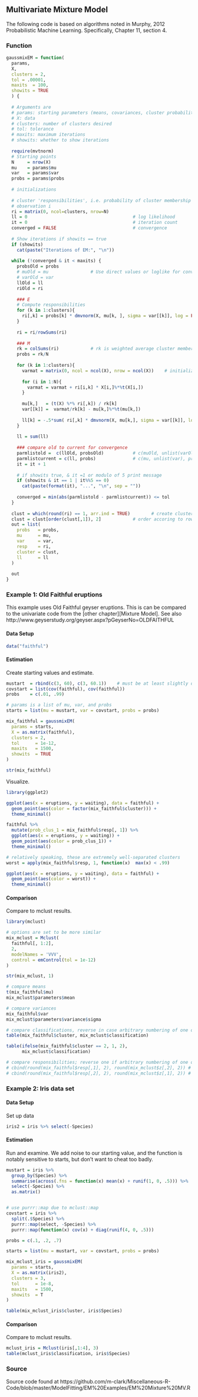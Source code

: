 ## Multivariate Mixture Model

The following code is based on algorithms noted in Murphy, 2012 Probabilistic Machine Learning.
Specifically, Chapter 11, section 4.


### Function

```r
gaussmixEM = function(
  params,
  X,
  clusters = 2,
  tol = .00001,
  maxits  = 100,
  showits = TRUE
  ) {
  
  # Arguments are 
  # params: starting parameters (means, covariances, cluster probability)
  # X: data 
  # clusters: number of clusters desired
  # tol: tolerance
  # maxits: maximum iterations
  # showits: whether to show iterations
  
  require(mvtnorm)
  # Starting points
  N     = nrow(X)
  mu    = params$mu
  var   = params$var
  probs = params$probs
  
  # initializations
  
  # cluster 'responsibilities', i.e. probability of cluster membership for each
  # observation i
  ri = matrix(0, ncol=clusters, nrow=N)       
  ll = 0                                        # log likelihood
  it = 0                                        # iteration count
  converged = FALSE                             # convergence
  
  # Show iterations if showits == true
  if (showits)                                  
    cat(paste("Iterations of EM:", "\n"))
  
  while (!converged & it < maxits) { 
    probsOld = probs
    # muOld = mu                # Use direct values or loglike for convergence check
    # varOld = var
    llOld = ll
    riOld = ri
    
    ### E
    # Compute responsibilities
    for (k in 1:clusters){
      ri[,k] = probs[k] * dmvnorm(X, mu[k, ], sigma = var[[k]], log = FALSE)
    }
    
    ri = ri/rowSums(ri)
    
    ### M
    rk = colSums(ri)            # rk is weighted average cluster membership size
    probs = rk/N
    
    for (k in 1:clusters){
      varmat = matrix(0, ncol = ncol(X), nrow = ncol(X))    # initialize to sum matrices
      
      for (i in 1:N){
        varmat = varmat + ri[i,k] * X[i,]%*%t(X[i,])
      }
      
      mu[k,]   = (t(X) %*% ri[,k]) / rk[k]
      var[[k]] =  varmat/rk[k] - mu[k,]%*%t(mu[k,])
      
      ll[k] = -.5*sum( ri[,k] * dmvnorm(X, mu[k,], sigma = var[[k]], log = TRUE) )
    }
    
    ll = sum(ll)
    
    ### compare old to current for convergence
    parmlistold =  c(llOld, probsOld)           # c(muOld, unlist(varOld), probsOld)
    parmlistcurrent = c(ll, probs)              # c(mu, unlist(var), probs)
    it = it + 1
    
    # if showits true, & it =1 or modulo of 5 print message
    if (showits & it == 1 | it%%5 == 0)         
      cat(paste(format(it), "...", "\n", sep = ""))
    
    converged = min(abs(parmlistold - parmlistcurrent)) <= tol
  }
  
  clust = which(round(ri) == 1, arr.ind = TRUE)        # create cluster membership
  clust = clust[order(clust[,1]), 2]            # order accoring to row rather than cluster
  out = list(
    probs   = probs,
    mu      = mu,
    var     = var,
    resp    = ri,
    cluster = clust,
    ll      = ll
  )
  
  out
} 
```







### Example 1: Old Faithful eruptions


This example uses Old Faithful geyser eruptions.  This is can be compared to the univariate code from the [other chapter][Mixture Model]. See also http://www.geyserstudy.org/geyser.aspx?pGeyserNo=OLDFAITHFUL

#### Data Setup

```r
data("faithful")
```


#### Estimation

Create starting values and estimate.

```r
mustart  = rbind(c(3, 60), c(3, 60.1))    # must be at least slightly different
covstart = list(cov(faithful), cov(faithful))
probs    = c(.01, .99)

# params is a list of mu, var, and probs 
starts = list(mu = mustart, var = covstart, probs = probs)  
```


```r


mix_faithful = gaussmixEM(
  params = starts,
  X = as.matrix(faithful),
  clusters = 2,
  tol      = 1e-12,
  maxits   = 1500,
  showits  = TRUE
)

str(mix_faithful)
```


Visualize.

```r
library(ggplot2)

ggplot(aes(x = eruptions, y = waiting), data = faithful) +
  geom_point(aes(color = factor(mix_faithful$cluster))) +
  theme_minimal()

faithful %>% 
  mutate(prob_clus_1 = mix_faithful$resp[, 1]) %>% 
  ggplot(aes(x = eruptions, y = waiting)) +
  geom_point(aes(color = prob_clus_1)) +
  theme_minimal()

# relatively speaking, these are extremely well-separated clusters
worst = apply(mix_faithful$resp, 1, function(x)  max(x) < .99) 

ggplot(aes(x = eruptions, y = waiting), data = faithful) +
  geom_point(aes(color = worst)) +
  theme_minimal()
```

#### Comparison

Compare to <span class="pack" style = "">mclust</span> results.

```r
library(mclust)

# options are set to be more similar
mix_mclust = Mclust(
  faithful[, 1:2],
  2,
  modelNames = 'VVV',
  control = emControl(tol = 1e-12)
)

str(mix_mclust, 1)

# compare means
t(mix_faithful$mu)
mix_mclust$parameters$mean

# compare variances
mix_faithful$var
mix_mclust$parameters$variance$sigma

# compare classifications, reverse in case arbitrary numbering of one of them is opposite
table(mix_faithful$cluster, mix_mclust$classification)

table(ifelse(mix_faithful$cluster == 2, 1, 2),
      mix_mclust$classification)

# compare responsibilities; reverse one if arbitrary numbering of one of them is opposite
# cbind(round(mix_faithful$resp[,1], 2), round(mix_mclust$z[,2], 2)) # cluster '1'
# cbind(round(mix_faithful$resp[,2], 2), round(mix_mclust$z[,1], 2)) # cluster '2'
```




### Example 2: Iris data set



#### Data Setup

Set up data

```r
iris2 = iris %>% select(-Species)
```




 

#### Estimation

Run and examine. We add noise to our starting value, and the function is notably sensitive to starts, but don't want to cheat too badly.


```r
mustart = iris %>% 
  group_by(Species) %>% 
  summarise(across(.fns = function(x) mean(x) + runif(1, 0, .5))) %>% 
  select(-Species) %>% 
  as.matrix()


# use purrr::map due to mclust::map
covstart = iris %>% 
  split(.$Species) %>% 
  purrr::map(select, -Species) %>% 
  purrr::map(function(x) cov(x) + diag(runif(4, 0, .5))) 

probs = c(.1, .2, .7)

starts = list(mu = mustart, var = covstart, probs = probs)
```


```r
mix_mclust_iris = gaussmixEM(
  params = starts,
  X = as.matrix(iris2),
  clusters = 3,
  tol      = 1e-8,
  maxits   = 1500,
  showits  = T
)

table(mix_mclust_iris$cluster, iris$Species)
```





#### Comparison

Compare to mclust results.

```r
mclust_iris = Mclust(iris[,1:4], 3)
table(mclust_iris$classification, iris$Species)
```

### Source

Source code found at
https://github.com/m-clark/Miscellaneous-R-Code/blob/master/ModelFitting/EM%20Examples/EM%20Mixture%20MV.R